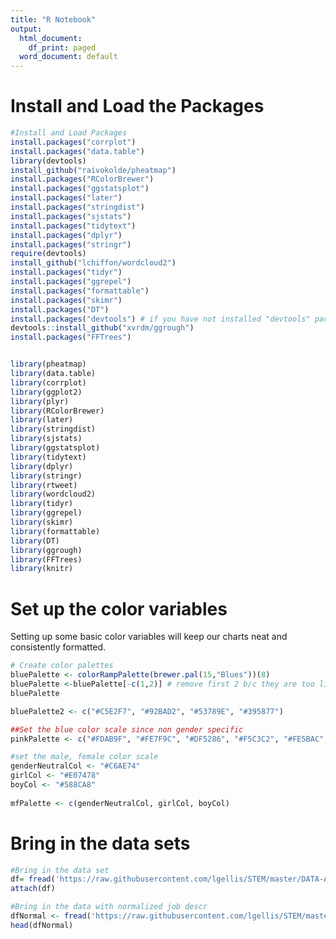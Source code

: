 ```yaml
---
title: "R Notebook"
output:
  html_document:
    df_print: paged
  word_document: default
---
```


# Install and Load the Packages

```r
#Install and Load Packages
install.packages("corrplot")
install.packages("data.table")
library(devtools)
install_github("raivokolde/pheatmap")
install.packages("RColorBrewer")
install.packages("ggstatsplot")
install.packages("later")
install.packages("stringdist")
install.packages("sjstats")
install.packages("tidytext")
install.packages("dplyr")
install.packages("stringr")
require(devtools)
install_github("lchiffon/wordcloud2")
install.packages("tidyr")
install.packages("ggrepel")
install.packages("formattable")
install.packages("skimr")
install.packages("DT")
install.packages("devtools") # if you have not installed "devtools" package
devtools::install_github("xvrdm/ggrough")
install.packages("FFTrees")


library(pheatmap)
library(data.table)
library(corrplot)
library(ggplot2)
library(plyr)
library(RColorBrewer)
library(later)
library(stringdist)
library(sjstats)
library(ggstatsplot)
library(tidytext)
library(dplyr)
library(stringr)
library(rtweet)
library(wordcloud2)
library(tidyr)
library(ggrepel)
library(skimr)
library(formattable)
library(DT)
library(ggrough)
library(FFTrees)
library(knitr)
```


# Set up the color variables

Setting up some basic color variables will keep our charts neat and consistently formatted.

```r

# Create color palettes
bluePalette <- colorRampPalette(brewer.pal(15,"Blues"))(8)
bluePalette <-bluePalette[-c(1,2)] # remove first 2 b/c they are too light to plot
bluePalette

bluePalette2 <- c("#C5E2F7", "#92BAD2", "#53789E", "#395877")

##Set the blue color scale since non gender specific
pinkPalette <- c("#FDAB9F", "#FE7F9C", "#DF5286", "#F5C3C2", "#FE5BAC", "#FF69B4", "#FB9AAC")

#set the male, female color scale
genderNeutralCol <- "#C6AE74"
girlCol <- "#E07478"
boyCol <- "#588CA8"
  
mfPalette <- c(genderNeutralCol, girlCol, boyCol)

```

# Bring in the data sets

```r
#Bring in the data set
df= fread('https://raw.githubusercontent.com/lgellis/STEM/master/DATA-ART-1/Data/FinalData.csv')
attach(df)

#Bring in the data with normalized job descr
dfNormal <- fread('https://raw.githubusercontent.com/lgellis/STEM/master/DATA-ART-1/Data/FinalDataNormalizedCareer.csv')
head(dfNormal)
```





